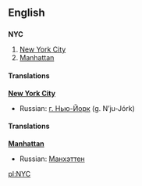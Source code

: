 ==English==

==={{abbreviation}}===
{{wikipedia|New York City}}
'''NYC'''
# [[New York City]]
# [[Manhattan]]

====Translations====
'''[[New York City]]'''
*Russian: [[г. Нью-Йорк]] (g. N’ju-Jórk) {{m}}

====Translations====
'''[[Manhattan]]'''
*Russian: [[Манхэттен]] {{IPAchar|(Manχɛ́tten)}} {{m}}

[[pl:NYC]]